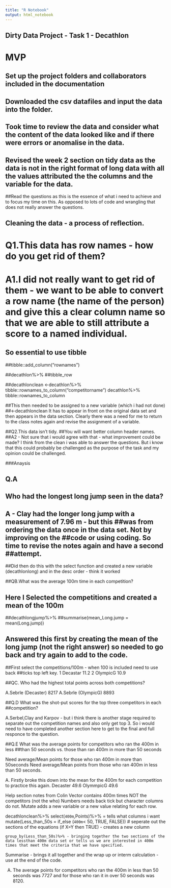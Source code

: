 ```yaml
---
title: "R Notebook"
output: html_notebook
---
```

## Dirty Data Project - Task 1 - Decathlon

# MVP

## Set up the project folders and collaborators included in the documentation
## Downloaded the csv datafiles and input the data into the folder.
## Took time to review the data and consider what the content of the data looked like and if there were errors or anomalise in the data.
## Revised the week 2 section on tidy data as the data is not in the right format of long data with all the values attributed the the columns and the variable for the data.
##Read the questions as this is the essence of what i need to achieve and to focus my time on this.  As opposed to lots of code and wrangling that does not really answer the questions.

## Cleaning  the data - a process of reflection.


# Q1.This data has row names - how do you get rid of them?

# A1.I did not really want to get rid of them - we want to be able to convert a row name (the name of the person) and give this a clear column name so that we are able to still attribute a score to a named individual.

## So essential to use tibble

##tibble::add_column("rownames")

##decathlon%>%
##tibble_row

##decathlonclean <-decathlon%>%
  tibble::rownames_to_column("competitorname")
  decathlon%>%
  tibble::rownames_to_column
  
  
##This then needed to be assigned to a new variable (which i had not done)
##<-decathlonclean It has to appear in front on the original data set and then appears in the data section.  Clearly there was a need for me to return to the class notes again and revise the assignment of a variable.
  
  
##Q2.This data isn’t tidy.
##You will want better column header names.
##A2 - Not sure that i would agree with that - what improvement could be made? I think from the clean i was able to answer the questions.  But i know that this  could probably be challenged as the purpose of the task and my opinion could be challenged.


###Anaysis 


##  Q.A
## Who had the longest long jump seen in the data?

## A - Clay had the longer long jump with a measurement of 7.96 m - but this ##was from ordering the data once in the data set.  Not by improving on the ##code or using coding. So time to revise the notes again and have a second ##attempt.

##Did then do this with the select function and created a new variable (decathlonlong) and in the desc order - think it worked


##QB.What was the average 100m time in each competition?

## Here I Selected the competitions and created a mean of the 100m

##decathlongjump%>%
  ##summarise(mean_Long.jump = mean(Long.jump))

## Answered this first by creating the mean of the long jump (not the right answer) so needed to go back and try again to add to the code.

##First select the competitions/100m - when 100 is included need to use back ##ticks top left key.
1 Decastar         11.2
2 OlympicG         10.9


##QC. Who had the highest total points across both competitions?


A.Sebrle (Decaster) 8217
A.Sebrle (OlympicG) 8893

##Q.D What was the shot-put scores for the top three competitors in each ##competition?

A.Serbel,Clay and Karpov - but i think there is another stage required to separate out the competition names and also only get top 3.  So i would need to have completed another section here to get to the final and full responce to the question.


##Q.E What was the average points for competitors who ran the 400m in less ##than 50 seconds vs. those than ran 400m in more than 50 seconds

Need average/Mean points for those who ran 400m in more than 50seconds
Need average/Mean points from those who ran 400m in less than 50 seconds.

A. Firstly broke this down into the mean for the 400m for each competition to practice this again.
Decaster 49.6
OlymmpicG 49.6

Help section notes from Colin
Vector contains 400m times NOT the competitors (not the who)
Numbers needs back tick but character columns do not.
Mutate adds a new variable or a new value relating for each row.


decathlonclean%>%
    select(`400m`,Points)%>% = tells what columns i want
    mutate(Less_than_50s = if_else (`400m`< 50, TRUE, FALSE)) # seperate out the sections of the equations (if X=Y then TRUE) - creates a new column
    
    group_by(Less_than_50s)%>% - bringing together the two sections of the data lessthan 400m data set or tells us we are interested in 400m times that meet the criteria that we have specified.
Summarise - brings it all together and the wrap up or interm calculation - use at the end of the code.

A.
The average points for competitors who ran the 400m in less than 50 seconds was 7727 and for those who ran it in over 50 seconds was 8120.




